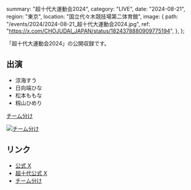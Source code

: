   summary: "超十代大運動会2024",
  category: "LIVE",
  date: "2024-08-21",
  region: "東京",
  location: "国立代々木競技場第二体育館",
  image: {
    path: "/events/2024/2024-08-21_超十代大運動会2024.jpg",
    ref: "https://x.com/CHOJUDAI_JAPAN/status/1824378880909775194",
  },
};

「超十代大運動会2024」の公開収録です。

## 出演

- 涼海すう
- 日向端ひな
- 松本ももな
- 籾山ひめり

[チーム分け](https://x.com/CHOJUDAI_JAPAN/status/1824735646193418476)

[![チーム分け](/events/2024/2024-08-21_超十代大運動会2024_チーム分け.jpg)](/events/2024/2024-08-21_超十代大運動会2024_チーム分け.jpg)

## リンク

- [公式 X](https://x.com/takanenofficial/status/1824378099427086505)
- [超十代公式 X](https://x.com/CHOJUDAI_JAPAN/status/1824378880909775194)
- [チーム分け](https://x.com/CHOJUDAI_JAPAN/status/1824735646193418476)
